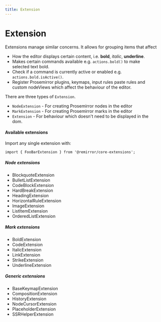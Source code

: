 ```yaml
---
title: Extension
---
```


# Extension

Extensions manage similar concerns. It allows for grouping items that affect

- How the editor displays certain content, i.e. **bold**, _italic_, **underline**.
- Makes certain commands available e.g. `actions.bold()` to make selected text bold.
- Check if a command is currently active or enabled e.g. `actions.bold.isActive()`.
- Register Prosemirror plugins, keymaps, input rules paste rules and custom nodeViews which affect the behaviour of the editor.

There are three types of `Extension`.

- `NodeExtension` - For creating Prosemirror nodes in the editor
- `MarkExtension` - For creating Prosemirror marks in the editor
- `Extension` - For behaviour which doesn't need to be displayed in the dom.

#### Available extensions

Import any single extension with:

```
import { FooBarExtension } from '@remirror/core-extensions';
```

##### Node extensions

- BlockquoteExtension
- BulletListExtension
- CodeBlockExtension
- HardBreakExtension
- HeadingExtension
- HorizontalRuleExtension
- ImageExtension
- ListItemExtension
- OrderedListExtension

##### Mark extensions

- BoldExtension
- CodeExtension
- ItalicExtension
- LinkExtension
- StrikeExtension
- UnderlineExtension

##### Generic extensions

- BaseKeymapExtension
- CompositionExtension
- HistoryExtension
- NodeCursorExtension
- PlaceholderExtension
- SSRHelperExtension
